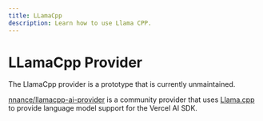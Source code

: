 ```yaml
---
title: LLamaCpp
description: Learn how to use Llama CPP.
---
```


# LLamaCpp Provider

<Note type="warning">
  The LlamaCpp provider is a prototype that is currently unmaintained.
</Note>

[nnance/llamacpp-ai-provider](https://github.com/nnance/llamacpp-ai-provider) is a community provider that uses [Llama.cpp](https://github.com/ggerganov/llama.cpp) to provide language model support for the Vercel AI SDK.
